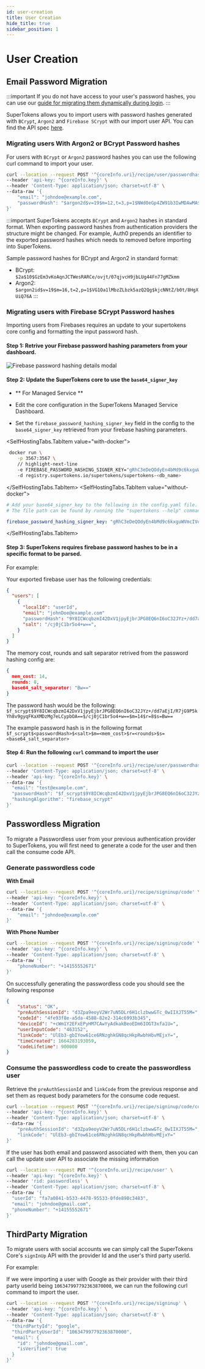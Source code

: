 ```yaml
---
id: user-creation
title: User Creation
hide_title: true
sidebar_position: 1
---
```



# User Creation

## Email Password Migration

:::important
If you do not have access to your user's password hashes, you can use our [guide for migrating them dynamically during login](./ep-migration-without-password-hash).
:::

SuperTokens allows you to import users with password hashes generated with `BCrypt`, `Argon2` and `Firebase SCrypt` with our import user API.
You can find the API spec [here](https://app.swaggerhub.com/apis/supertokens/CDI/2.16.0#/EmailPassword%20Recipe/userImport).

### Migrating users With Argon2 or BCrypt Password hashes

For users with `BCrypt` or `Argon2` password hashes you can use the following curl command to import your user.

```bash
curl --location --request POST '^{coreInfo.uri}/recipe/user/passwordhash/import' \
--header 'api-key: ^{coreInfo.key}' \
--header 'Content-Type: application/json; charset=utf-8' \
--data-raw '{
    "email": "johndoe@example.com",
    "passwordHash": "$argon2d$v=19$m=12,t=3,p=1$NWd0eGp4ZW91b3IwMDAwMA$57jcfXF19MyiUXSjkVBpEQ"
}'
```

:::important
SuperTokens accepts `BCrypt` and `Argon2` hashes in standard format. When exporting password hashes from authentication providers the structure might be changed. For example, Auth0 prepends an identifier to the exported password hashes which needs to removed before importing into SuperTokens.

Sample password hashes for BCrypt and Argon2 in standard format:

- BCrypt: `$2a$10$GzEm3vKoAqnJCTWesRARCe/ovjt/07qjvcH9jbLUg44Fn77gMZkmm`
- Argon2: `$argon2id$v=19$m=16,t=2,p=1$VG1Oa1lMbzZLbzk5azQ2Qg$kjcNNtZ/b0t/8HgXUiQ76A`
:::


### Migrating users with Firebase SCrypt Password hashes

Importing users from Firebases requires an update to your supertokens core config and formatting the input password hash.

#### Step 1: Retrive your Firebase password hashing parameters from your dashboard.

<img src="/img/migration/firebase_password_hashing_params.png" alt="Firebase password hashing details modal" />

#### Step 2: Update the SuperTokens core to use the `base64_signer_key`

- ** For Managed Service **


- Edit the core configuration in the SuperTokens Managed Service Dashboard.
- Set the `firebase_password_hashing_signer_key` field in the config to the `base64_signer_key` retrieved from your firebase hashing parameters.



<SelfHostingTabs>

<SelfHostingTabs.TabItem value="with-docker">

```bash
 docker run \
    -p 3567:3567 \
    // highlight-next-line
    -e FIREBASE_PASSWORD_HASHING_SIGNER_KEY="gRhC3eDeQOdyEn4bMd9c6kxguWVmcIVq/HbJKnCXdWscZx0l2WbCJ1wbg==" \ 
    -d registry.supertokens.io/supertokens/supertokens-<db_name>
```

</SelfHostingTabs.TabItem>
<SelfHostingTabs.TabItem value="without-docker">

```yaml
# Add your base64_signer_key to the following in the config.yaml file.
# The file path can be found by running the "supertokens --help" command

firebase_password_hashing_signer_key: "gRhC3eDeQOdyEn4bMd9c6kxguWVmcIVq/HbJKnCXdWscZx0l2WbCJ1wbg=="
```

</SelfHostingTabs.TabItem>
</SelfHostingTabs>



####  Step 3: SuperTokens requires firebase password hashes to be in a specific format to be parsed.

  For example:

  Your exported firebase user has the following credentials:
  ```json
  {
    "users": [
      {
        "localId": "userId",
        "email": "johnDoe@example.com"
        "passwordHash": "9Y8ICWcqbzmI42DxV1jpyEjbrJPG8EQ6nI6oC32JYz+/dd7aEjI/R7jG9P5kYh8v9gyqFKaXMDzMg7eLCypbOA==",
        "salt": "/cj0jC1br5o4+w==",
      }
    ]
  }
  ```

  The memory cost, rounds and salt separator retrived from the password hashing config are:
  ```json
  {
    mem_cost: 14,
    rounds: 8,
    base64_salt_separator: "Bw=="
  }
  ```
  
  The password hash would be the following: `$f_scrypt$9Y8ICWcqbzmI42DxV1jpyEjbrJPG8EQ6nI6oC32JYz+/dd7aEjI/R7jG9P5kYh8v9gyqFKaXMDzMg7eLCypbOA==$/cj0jC1br5o4+w==$m=14$r=8$s=Bw==`

  The example password hash is in the following format `$f_scrypt$<passwordHash>$<salt>$m=<mem_cost>$r=<rounds>$s=<base64_salt_separator>`

#### Step 4: Run the following `curl` command to import the user

```bash
curl --location --request POST '^{coreInfo.uri}/recipe/user/passwordhash/import' \
--header 'Content-Type: application/json; charset=utf-8' \
--header 'api-key: ^{coreInfo.key}' \
--data-raw '{
  "email": "test@example.com",
  "passwordHash": "$f_scrypt$9Y8ICWcqbzmI42DxV1jpyEjbrJPG8EQ6nI6oC32JYz+/dd7aEjI/R7jG9P5kYh8v9gyqFKaXMDzMg7eLCypbOA==$/cj0jC1br5o4+w==$m=14$r=8$s=Bw==",
  "hashingAlgorithm": "firebase_scrypt"
}'
```


## Passwordless Migration

To migrate a Passwordless user from your previous authentication provider to SuperTokens, you will first need to generate a code for the user and then call the consume code API.

### Generate passwordless code

**With Email**

```bash
curl --location --request POST '^{coreInfo.uri}/recipe/signinup/code' \
--header 'api-key: ^{coreInfo.key}' \
--header 'Content-Type: application/json; charset=utf-8' \
--data-raw '{
    "email": "johndoe@example.com"
}'
```

**With Phone Number**

```bash
curl --location --request POST '^{coreInfo.uri}/recipe/signinup/code' \
--header 'api-key: ^{coreInfo.key}' \
--header 'Content-Type: application/json; charset=utf-8' \
--data-raw '{
    "phoneNumber": "+14155552671"
}'
```

On successfully generating the passwordless code you should see the following response

```json
{
    "status": "OK",
    "preAuthSessionId": "d3Zpa9eoyV2Wr7uN5DLr6H1clzbwwGTc_0wIIXJT55M=",
    "codeId": "4fe93f8e-a5da-4588-82e2-314c6993b345",
    "deviceId": "+cWm1Y2EFxEPyHM7CAwYyAdkakBeoEDm6IOGT3xfa1U=",
    "userInputCode": "463152",
    "linkCode": "UlEb3-gbIYow61ce6RNzghkGN8qcHkpRwbhHbvMEjxY=",
    "timeCreated": 1664283193059,
    "codeLifetime": 900000
}
```

### Consume the passwordless code to create the passwordless user

Retrieve the `preAuthSessionId` and `linkCode` from the previous response and set them as request body parameters for the consume code request.

```bash
curl --location --request POST '^{coreInfo.uri}/recipe/signinup/code/consume' \
--header 'api-key: ^{coreInfo.key}' \
--header 'Content-Type: application/json; charset=utf-8' \
--data-raw '{
    "preAuthSessionId": "d3Zpa9eoyV2Wr7uN5DLr6H1clzbwwGTc_0wIIXJT55M=",
    "linkCode": "UlEb3-gbIYow61ce6RNzghkGN8qcHkpRwbhHbvMEjxY="
}'
```

If the user has both email and password associated with them, then you can call the update user API to associate the missing information

```bash
curl --location --request PUT '^{coreInfo.uri}/recipe/user' \
--header 'api-key: ^{coreInfo.key}' \
--header 'rid: passwordless' \
--header 'Content-Type: application/json; charset=utf-8' \
--data-raw '{
  "userId": "fa7a0841-b533-4478-95533-0fde890c3483",
  "email": "johndoe@gmail.com",
  "phoneNumber": "+14155552671"
}'
```


## ThirdParty Migration

To migrate users with social accounts we can simply call the SuperTokens Core's `signInUp` API with the provider Id and the user's third party userId.

For example:

If we were importing a user with Google as their provider with their third party userId being `106347997792363870000`, we can run the following curl command to import the user.  

```bash
curl --location --request POST '^{coreInfo.uri}/recipe/signinup' \
--header 'api-key: ^{coreInfo.key}' \
--header 'Content-Type: application/json; charset=utf-8' \
--data-raw '{
  "thirdPartyId": "google",
  "thirdPartyUserId": "106347997792363870000",
  "email": {
    "id": "johndoe@gmail.com",
    "isVerified": true
  }
}'
```
